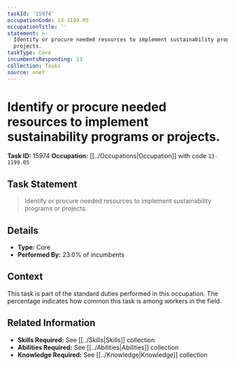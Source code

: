 ```yaml
---
taskId: '15974'
occupationCode: 13-1199.05
occupationTitle: ''
statement: >-
  Identify or procure needed resources to implement sustainability programs or
  projects.
taskType: Core
incumbentsResponding: 23
collection: Tasks
source: onet
---
```

# Identify or procure needed resources to implement sustainability programs or projects.

**Task ID:** 15974
**Occupation:** [[../Occupations|Occupation]] with code `13-1199.05`

## Task Statement

> Identify or procure needed resources to implement sustainability programs or projects.

## Details

- **Type:** Core
- **Performed By:** 23.0% of incumbents

## Context

This task is part of the standard duties performed in this occupation. The percentage indicates how common this task is among workers in the field.

## Related Information

- **Skills Required:** See [[../Skills|Skills]] collection
- **Abilities Required:** See [[../Abilities|Abilities]] collection
- **Knowledge Required:** See [[../Knowledge|Knowledge]] collection
